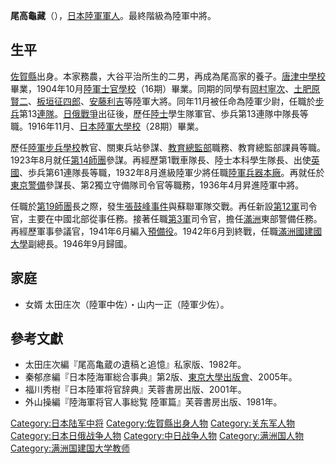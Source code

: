 {{japanese|japanese=尾高 亀藏|kana=すえたか かめぞう|romaji=Suetaka kamezou}}

'''尾高龜藏'''（{{bd|1884年|9月28日|1953年|8月1日|catIdx=W}}），[[大日本帝國陸軍|日本陸軍]][[軍人|軍人]]。最終階級為陸軍中將。

==生平==
[[佐賀縣|佐賀縣]]出身。本家務農，大谷平治所生的二男，再成為尾高家的養子。[[佐賀縣立唐津東中學校・高等學校|唐津中學校]]畢業，1904年10月[[日本陸軍士官學校|陸軍士官學校]]（16期）畢業。同期的同學有[[岡村寧次|岡村寧次]]、[[土肥原賢二|土肥原賢二]]、[[板垣征四郎|板垣征四郎]]、[[安藤利吉|安藤利吉]]等陸軍大將。同年11月被任命為陸軍少尉，任職於[[步兵|步兵]]第13[[團_(軍隊)|連隊]]。[[日俄戰爭|日俄戰爭]]出征後，歷任[[日本陸軍士官學校|陸士]]學生隊軍官、歩兵第13連隊中隊長等職。1916年11月、[[日本陸軍大學校|日本陸軍大學校]]（28期）畢業。

歷任[[陸軍步兵學校_(日本)|陸軍步兵學校]]教官、關東兵站參謀、[[教育總監部|教育總監部]]職務、教育總監部課員等職。1923年8月就任[[第14師團|第14師團]]參謀。再經歷第1戰車隊長、陸士本科學生隊長、出使[[英國|英國]]、歩兵第61連隊長等職，1932年8月進級陸軍少將任職[[陸軍兵器廠|陸軍兵器本廠]]。再就任於[[東京警備司令部|東京警備]]參謀長、第2獨立守備隊司令官等職務，1936年4月昇進陸軍中將。

任職於[[第19師團|第19師團]]長之際，發生[[張鼓峰事件|張鼓峰事件]]與蘇聯軍隊交戰。再任新設[[第12軍_(日本陸軍)|第12軍]]司令官，主要在中國北部從事任務。接著任職[[第3軍_(日本陸軍)|第3軍]]司令官，擔任[[滿洲國|滿洲]]東部警備任務。再經歷軍事參議官，1941年6月編入[[預備役|預備役]]。1942年6月到終戰，任職[[滿洲國|滿洲國]][[建國大學_(滿洲國)|建國大學]]副總長。1946年9月歸國。

==家庭==
*女婿 太田庄次（陸軍中佐）・山内一正（陸軍少佐）。

==參考文獻==
*太田庄次編『尾高亀蔵の遺稿と追憶』私家版、1982年。
* 秦郁彦編『日本陸海軍総合事典』第2版、[[東京大學出版會|東京大學出版會]]、2005年。
* 福川秀樹『日本陸軍将官辞典』芙蓉書房出版、2001年。
* 外山操編『陸海軍将官人事総覧 陸軍篇』芙蓉書房出版、1981年。

{{DEFAULTSORT:Sue Takakameso}}
[[Category:日本陆军中将|Category:日本陆军中将]]
[[Category:佐賀縣出身人物|Category:佐賀縣出身人物]]
[[Category:关东军人物|Category:关东军人物]]
[[Category:日本日俄战争人物|Category:日本日俄战争人物]]
[[Category:中日战争人物|Category:中日战争人物]]
[[Category:满洲国人物|Category:满洲国人物]]
[[Category:满洲国建国大学教师|Category:满洲国建国大学教师]]